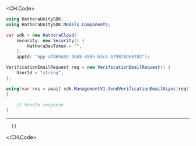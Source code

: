 
<CH.Code>
```csharp SendVerificationEmail.cs
using HathoraUnitySDK;
using HathoraUnitySDK.Models.Components;

var sdk = new HathoraCloud(
    security: new Security() {
        HathoraDevToken = "",
    },
    appId: "app-af469a92-5b45-4565-b3c4-b79878de67d2");

VerificationEmailRequest req = new VerificationEmailRequest() {
    UserId = "string",
};

using(var res = await sdk.ManagementV1.SendVerificationEmailAsync(req))
{

    // handle response
}
```
---

```json Example Response
  {}
```
</CH.Code>
